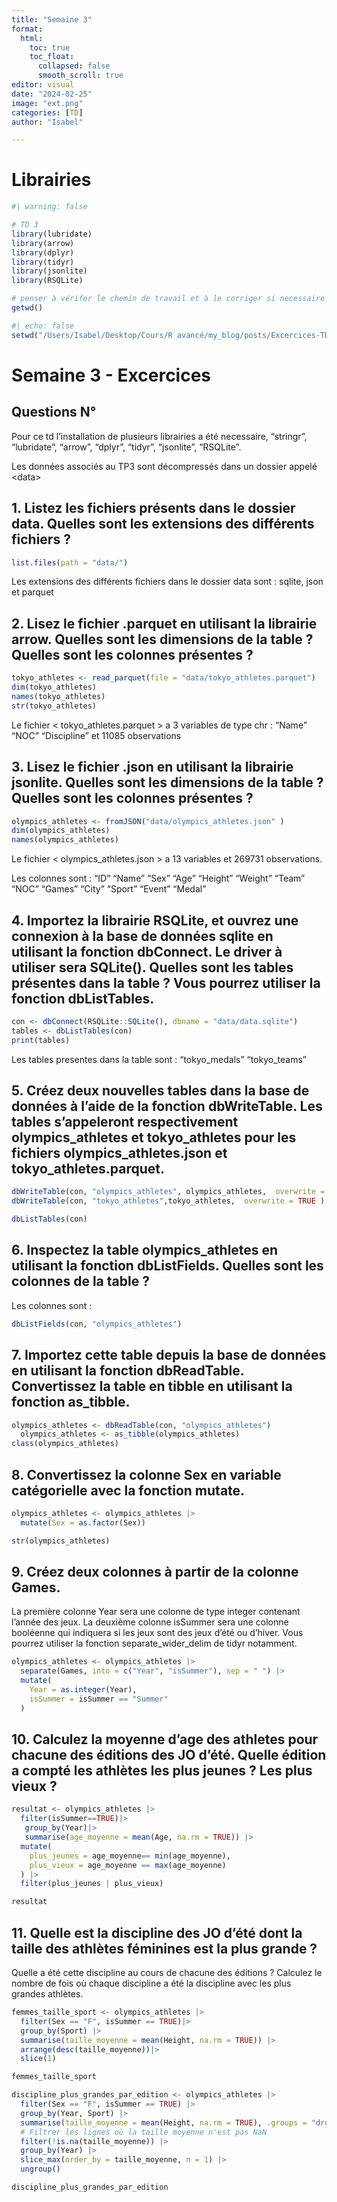 ```yaml
---
title: "Semaine 3"
format: 
  html:
    toc: true
    toc_float: 
      collapsed: false
      smooth_scroll: true
editor: visual
date: "2024-02-25"
image: "ext.png"
categories: [TD]
author: "Isabel"

---
```


# Librairies
```r
#| warning: false

# TD 3 
library(lubridate)
library(arrow)
library(dplyr)
library(tidyr)
library(jsonlite)
library(RSQLite)
```

```r
# penser à vérifer le chemin de travail et à le corriger si necessaire 
getwd()

```

```r
#| echo: false
setwd("/Users/Isabel/Desktop/Cours/R avancé/my_blog/posts/Excercices-TD")
```


# Semaine 3 - Excercices

## Questions N°

Pour ce td l'installation de plusieurs librairies a été necessaire, "stringr", "lubridate", "arrow", "dplyr", "tidyr", "jsonlite", "RSQLite".

Les données associés au TP3 sont décompressés dans un dossier appelé \<data\>

## 1. Listez les fichiers présents dans le dossier data. Quelles sont les extensions des différents fichiers ?

```r
list.files(path = "data/")

```

Les extensions des différents fichiers dans le dossier data sont : sqlite, json et parquet

## 2. Lisez le fichier .parquet en utilisant la librairie arrow. Quelles sont les dimensions de la table ? Quelles sont les colonnes présentes ?

```r
tokyo_athletes <- read_parquet(file = "data/tokyo_athletes.parquet")
dim(tokyo_athletes)
names(tokyo_athletes)
str(tokyo_athletes)
```

Le fichier \< tokyo_athletes.parquet \> a 3 variables de type chr : "Name" "NOC" "Discipline" et 11085 observations

## 3. Lisez le fichier .json en utilisant la librairie jsonlite. Quelles sont les dimensions de la table ? Quelles sont les colonnes présentes ?

```r
olympics_athletes <- fromJSON("data/olympics_athletes.json" )
dim(olympics_athletes)
names(olympics_athletes)
```

Le fichier \< olympics_athletes.json \> a 13 variables et 269731 observations.

Les colonnes sont : "ID" "Name" "Sex" "Age" "Height" "Weight" "Team" "NOC" "Games" "City" "Sport" "Event" "Medal"

## 4. Importez la librairie RSQLite, et ouvrez une connexion à la base de données sqlite en utilisant la fonction dbConnect. Le driver à utiliser sera SQLite(). Quelles sont les tables présentes dans la table ? Vous pourrez utiliser la fonction dbListTables.

```r
con <- dbConnect(RSQLite::SQLite(), dbname = "data/data.sqlite")
tables <- dbListTables(con)
print(tables)

```

Les tables presentes dans la table sont : "tokyo_medals" "tokyo_teams"

## 5. Créez deux nouvelles tables dans la base de données à l’aide de la fonction dbWriteTable. Les tables s’appeleront respectivement olympics_athletes et tokyo_athletes pour les fichiers olympics_athletes.json et tokyo_athletes.parquet.

```r
dbWriteTable(con, "olympics_athletes", olympics_athletes,  overwrite = TRUE ) 
dbWriteTable(con, "tokyo_athletes",tokyo_athletes,  overwrite = TRUE )

dbListTables(con)
```

## 6. Inspectez la table olympics_athletes en utilisant la fonction dbListFields. Quelles sont les colonnes de la table ?

Les colonnes sont :

```r
dbListFields(con, "olympics_athletes")
```

## 7. Importez cette table depuis la base de données en utilisant la fonction dbReadTable. Convertissez la table en tibble en utilisant la fonction as_tibble.

```r
olympics_athletes <- dbReadTable(con, "olympics_athletes") 
  olympics_athletes <- as_tibble(olympics_athletes)
class(olympics_athletes)
```

## 8. Convertissez la colonne Sex en variable catégorielle avec la fonction mutate.

```r
olympics_athletes <- olympics_athletes |>
  mutate(Sex = as.factor(Sex))

str(olympics_athletes)
```

## 9. Créez deux colonnes à partir de la colonne Games.

La première colonne Year sera une colonne de type integer contenant l’année des jeux. La deuxième colonne isSummer sera une colonne booléenne qui indiquera si les jeux sont des jeux d’été ou d’hiver. Vous pourrez utiliser la fonction separate_wider_delim de tidyr notamment.

```r

olympics_athletes <- olympics_athletes |>
  separate(Games, into = c("Year", "isSummer"), sep = " ") |>
  mutate(
    Year = as.integer(Year),
    isSummer = isSummer == "Summer"
  )

```

## 10. Calculez la moyenne d’age des athletes pour chacune des éditions des JO d’été. Quelle édition a compté les athlètes les plus jeunes ? Les plus vieux ?

```r

resultat <- olympics_athletes |>
  filter(isSummer==TRUE)|>
   group_by(Year)|>
   summarise(age_moyenne = mean(Age, na.rm = TRUE)) |>
  mutate(
    plus_jeunes = age_moyenne== min(age_moyenne),
    plus_vieux = age_moyenne == max(age_moyenne)
  ) |>
  filter(plus_jeunes | plus_vieux)

resultat
```

## 11. Quelle est la discipline des JO d’été dont la taille des athlètes féminines est la plus grande ?

Quelle a été cette discipline au cours de chacune des éditions ? Calculez le nombre de fois où chaque discipline a été la discipline avec les plus grandes athlètes.

```r
femmes_taille_sport <- olympics_athletes |>
  filter(Sex == "F", isSummer == TRUE)|>
  group_by(Sport) |>
  summarise(taille_moyenne = mean(Height, na.rm = TRUE)) |>
  arrange(desc(taille_moyenne))|>
  slice(1)

femmes_taille_sport
```

```r
discipline_plus_grandes_par_edition <- olympics_athletes |>
  filter(Sex == "F", isSummer == TRUE) |>
  group_by(Year, Sport) |>
  summarise(taille_moyenne = mean(Height, na.rm = TRUE), .groups = "drop") |>
  # Filtrer les lignes où la taille moyenne n'est pas NaN
  filter(!is.na(taille_moyenne)) |>
  group_by(Year) |>
  slice_max(order_by = taille_moyenne, n = 1) |>
  ungroup()

discipline_plus_grandes_par_edition
```
